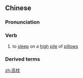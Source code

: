==Chinese==
{{zh-forms}}

===Pronunciation===
{{zh-pron
|m=gāozhěn
|h=pfs=kô-chṳ́m
|cat=v
}}

===Verb===
{{zh-verb}}

# {{lb|zh|literary}} to [[sleep]] on a [[high]] [[pile]] of [[pillow]]s

===Derived terms===
{{zh-der|高枕無憂}}

[[zh:高枕]]